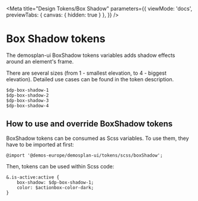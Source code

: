 
<Meta
  title="Design Tokens/Box Shadow"
  parameters={{
    viewMode: 'docs',
    previewTabs: {
      canvas: {
        hidden: true
      }
    },
  }} />

<!--
  - https://developer.mozilla.org/de/docs/Web/CSS/box-shadow
  - https://material.io/design/environment/elevation.html
-->

# Box Shadow tokens

The demosplan-ui BoxShadow tokens variables adds shadow effects around an element's frame.

There are several sizes (from 1 - smallest elevation, to 4 - biggest elevation). Detailed use cases can be found in the token description.

```
$dp-box-shadow-1
$dp-box-shadow-2
$dp-box-shadow-3
$dp-box-shadow-4
```


## How to use and override BoxShadow tokens

BoxShadow tokens can be consumed as Scss variables. To use them, they have to be imported at first:

```
@import '@demos-europe/demosplan-ui/tokens/scss/boxShadow';
```

Then, tokens can be used within Scss code:

```
&.is-active:active {
    box-shadow: $dp-box-shadow-1;
    color: $actionbox-color-dark;
}
```
